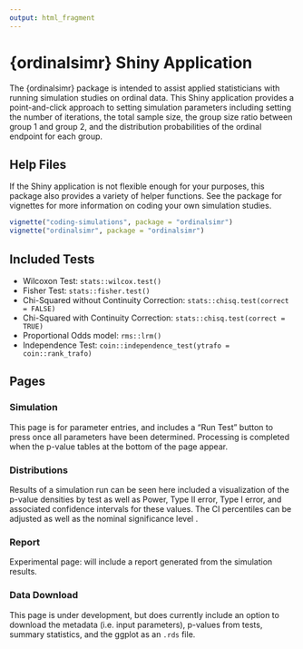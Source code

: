 ```yaml
---
output: html_fragment
---
```


# {ordinalsimr} Shiny Application

The {ordinalsimr} package is intended to assist applied statisticians with running simulation studies on ordinal data. This Shiny application provides a point-and-click approach to setting simulation parameters including setting the number of iterations, the total sample size, the group size ratio between group 1 and group 2, and the distribution probabilities of the ordinal endpoint for each group. 

## Help Files

If the Shiny application is not flexible enough for your purposes, this package also provides a variety of helper functions. See the package for vignettes for more information on coding your own simulation studies.


```r
vignette("coding-simulations", package = "ordinalsimr")
vignette("ordinalsimr", package = "ordinalsimr")
```


## Included Tests

* Wilcoxon Test: `stats::wilcox.test()`
* Fisher Test: `stats::fisher.test()`
* Chi-Squared without Continuity Correction: `stats::chisq.test(correct = FALSE)`
* Chi-Squared with Continuity Correction: `stats::chisq.test(correct = TRUE)`
* Proportional Odds model: `rms::lrm()`
* Independence Test: `coin::independence_test(ytrafo = coin::rank_trafo)`

## Pages

### Simulation

This page is for parameter entries, and includes a "Run Test" button to press once all parameters have been determined. Processing is completed when the p-value tables at the bottom of the page appear.

### Distributions

Results of a simulation run can be seen here included a visualization of the p-value densities by test as well as Power, Type II error, Type I error, and associated confidence intervals for these values. The CI percentiles can be adjusted as well as the nominal significance level \alpha.

### Report

Experimental page: will include a report generated from the simulation results.


### Data Download

This page is under development, but does currently include an option to download the metadata (i.e. input parameters), p-values from tests, summary statistics, and the ggplot as an `.rds` file.





